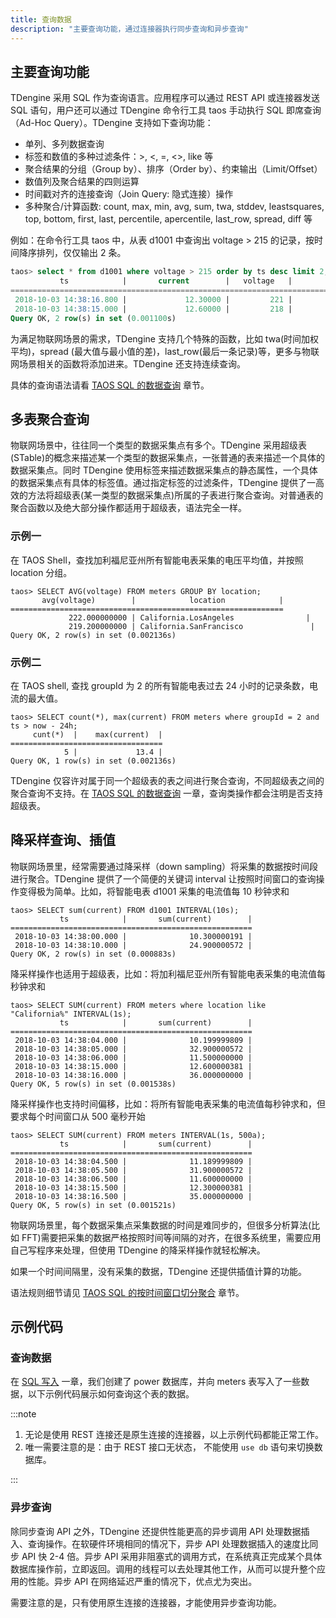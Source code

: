 ```yaml
---
title: 查询数据
description: "主要查询功能，通过连接器执行同步查询和异步查询"
---
```



## 主要查询功能

TDengine 采用 SQL 作为查询语言。应用程序可以通过 REST API 或连接器发送 SQL 语句，用户还可以通过 TDengine 命令行工具 taos 手动执行 SQL 即席查询（Ad-Hoc Query）。TDengine 支持如下查询功能：

- 单列、多列数据查询
- 标签和数值的多种过滤条件：>, \<, =, \<>, like 等
- 聚合结果的分组（Group by）、排序（Order by）、约束输出（Limit/Offset）
- 数值列及聚合结果的四则运算
- 时间戳对齐的连接查询（Join Query: 隐式连接）操作
- 多种聚合/计算函数: count, max, min, avg, sum, twa, stddev, leastsquares, top, bottom, first, last, percentile, apercentile, last_row, spread, diff 等

例如：在命令行工具 taos 中，从表 d1001 中查询出 voltage > 215 的记录，按时间降序排列，仅仅输出 2 条。

```sql
taos> select * from d1001 where voltage > 215 order by ts desc limit 2;
           ts            |       current        |   voltage   |        phase         |
======================================================================================
 2018-10-03 14:38:16.800 |             12.30000 |         221 |              0.31000 |
 2018-10-03 14:38:15.000 |             12.60000 |         218 |              0.33000 |
Query OK, 2 row(s) in set (0.001100s)
```

为满足物联网场景的需求，TDengine 支持几个特殊的函数，比如 twa(时间加权平均)，spread (最大值与最小值的差)，last_row(最后一条记录)等，更多与物联网场景相关的函数将添加进来。TDengine 还支持连续查询。

具体的查询语法请看 [TAOS SQL 的数据查询](../../taos-sql/select) 章节。

## 多表聚合查询

物联网场景中，往往同一个类型的数据采集点有多个。TDengine 采用超级表(STable)的概念来描述某一个类型的数据采集点，一张普通的表来描述一个具体的数据采集点。同时 TDengine 使用标签来描述数据采集点的静态属性，一个具体的数据采集点有具体的标签值。通过指定标签的过滤条件，TDengine 提供了一高效的方法将超级表(某一类型的数据采集点)所属的子表进行聚合查询。对普通表的聚合函数以及绝大部分操作都适用于超级表，语法完全一样。

### 示例一

在 TAOS Shell，查找加利福尼亚州所有智能电表采集的电压平均值，并按照 location 分组。

```
taos> SELECT AVG(voltage) FROM meters GROUP BY location;
       avg(voltage)        |            location            |
=============================================================
             222.000000000 | California.LosAngeles                |
             219.200000000 | California.SanFrancisco               |
Query OK, 2 row(s) in set (0.002136s)
```

### 示例二

在 TAOS shell, 查找 groupId 为 2 的所有智能电表过去 24 小时的记录条数，电流的最大值。

```
taos> SELECT count(*), max(current) FROM meters where groupId = 2 and ts > now - 24h;
     cunt(*)  |    max(current)  |
==================================
            5 |             13.4 |
Query OK, 1 row(s) in set (0.002136s)
```

TDengine 仅容许对属于同一个超级表的表之间进行聚合查询，不同超级表之间的聚合查询不支持。在 [TAOS SQL 的数据查询](../../taos-sql/select) 一章，查询类操作都会注明是否支持超级表。

## 降采样查询、插值

物联网场景里，经常需要通过降采样（down sampling）将采集的数据按时间段进行聚合。TDengine 提供了一个简便的关键词 interval 让按照时间窗口的查询操作变得极为简单。比如，将智能电表 d1001 采集的电流值每 10 秒钟求和

```
taos> SELECT sum(current) FROM d1001 INTERVAL(10s);
           ts            |       sum(current)        |
======================================================
 2018-10-03 14:38:00.000 |              10.300000191 |
 2018-10-03 14:38:10.000 |              24.900000572 |
Query OK, 2 row(s) in set (0.000883s)
```

降采样操作也适用于超级表，比如：将加利福尼亚州所有智能电表采集的电流值每秒钟求和

```
taos> SELECT SUM(current) FROM meters where location like "California%" INTERVAL(1s);
           ts            |       sum(current)        |
======================================================
 2018-10-03 14:38:04.000 |              10.199999809 |
 2018-10-03 14:38:05.000 |              32.900000572 |
 2018-10-03 14:38:06.000 |              11.500000000 |
 2018-10-03 14:38:15.000 |              12.600000381 |
 2018-10-03 14:38:16.000 |              36.000000000 |
Query OK, 5 row(s) in set (0.001538s)
```

降采样操作也支持时间偏移，比如：将所有智能电表采集的电流值每秒钟求和，但要求每个时间窗口从 500 毫秒开始

```
taos> SELECT SUM(current) FROM meters INTERVAL(1s, 500a);
           ts            |       sum(current)        |
======================================================
 2018-10-03 14:38:04.500 |              11.189999809 |
 2018-10-03 14:38:05.500 |              31.900000572 |
 2018-10-03 14:38:06.500 |              11.600000000 |
 2018-10-03 14:38:15.500 |              12.300000381 |
 2018-10-03 14:38:16.500 |              35.000000000 |
Query OK, 5 row(s) in set (0.001521s)
```

物联网场景里，每个数据采集点采集数据的时间是难同步的，但很多分析算法(比如 FFT)需要把采集的数据严格按照时间等间隔的对齐，在很多系统里，需要应用自己写程序来处理，但使用 TDengine 的降采样操作就轻松解决。

如果一个时间间隔里，没有采集的数据，TDengine 还提供插值计算的功能。

语法规则细节请见 [TAOS SQL 的按时间窗口切分聚合](../../taos-sql/interval) 章节。

## 示例代码

### 查询数据

在 [SQL 写入](../../develop/insert-data/sql-writing) 一章，我们创建了 power 数据库，并向 meters 表写入了一些数据，以下示例代码展示如何查询这个表的数据。

<Tabs defaultValue="java" groupId="lang">
  <TabItem label="Java" value="java">
    <JavaQuery />
  </TabItem>
  <TabItem label="Python" value="python">
    <PyQuery />
  </TabItem>
  <TabItem label="Go" value="go">
    <GoQuery />
  </TabItem>
  <TabItem label="Rust" value="rust">
    <RustQuery />
  </TabItem>
  <TabItem label="Node.js" value="nodejs">
    <NodeQuery />
  </TabItem>
  <TabItem label="C#" value="csharp">
    <CsQuery />
  </TabItem>
  <TabItem label="C" value="c">
    <CQuery />
  </TabItem>
  <TabItem label="PHP" value="php">
    <PhpQuery />
  </TabItem>
</Tabs>

:::note

1. 无论是使用 REST 连接还是原生连接的连接器，以上示例代码都能正常工作。
2. 唯一需要注意的是：由于 REST 接口无状态， 不能使用 `use db` 语句来切换数据库。

:::

### 异步查询

除同步查询 API 之外，TDengine 还提供性能更高的异步调用 API 处理数据插入、查询操作。在软硬件环境相同的情况下，异步 API 处理数据插入的速度比同步 API 快 2-4 倍。异步 API 采用非阻塞式的调用方式，在系统真正完成某个具体数据库操作前，立即返回。调用的线程可以去处理其他工作，从而可以提升整个应用的性能。异步 API 在网络延迟严重的情况下，优点尤为突出。

需要注意的是，只有使用原生连接的连接器，才能使用异步查询功能。

<Tabs defaultValue="python" groupId="lang">
  <TabItem label="Python" value="python">
    <PyAsync />
  </TabItem>
  <TabItem label="C#" value="csharp">
    <CsAsync />
  </TabItem>
  <TabItem label="C" value="c">
    <CAsync />
  </TabItem>
</Tabs>
